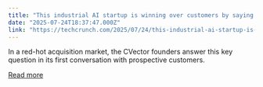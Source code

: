 ```yaml
---
title: "This industrial AI startup is winning over customers by saying it won’t get acquired"
date: "2025-07-24T18:37:47.000Z"
link: "https://techcrunch.com/2025/07/24/this-industrial-ai-startup-is-winning-over-customers-by-saying-it-wont-get-acquired/"
---
```


In a red-hot acquisition market, the CVector founders answer this key question in its first conversation with prospective customers.

[Read more](https://techcrunch.com/2025/07/24/this-industrial-ai-startup-is-winning-over-customers-by-saying-it-wont-get-acquired/)
